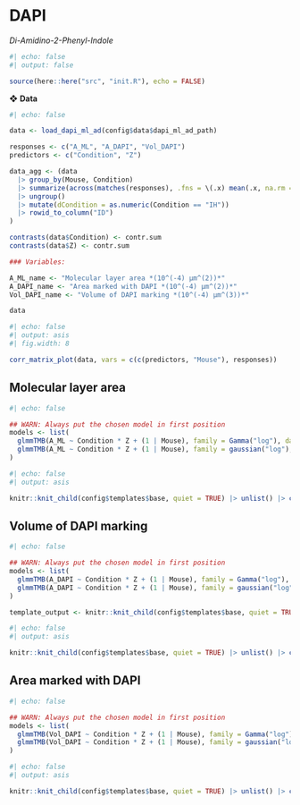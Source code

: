 # DAPI

*Di-Amidino-2-Phenyl-Indole*

```r
#| echo: false
#| output: false

source(here::here("src", "init.R"), echo = FALSE)
```

❖ **Data**

```r
#| echo: false

data <- load_dapi_ml_ad(config$data$dapi_ml_ad_path)

responses <- c("A_ML", "A_DAPI", "Vol_DAPI")
predictors <- c("Condition", "Z")

data_agg <- (data
  |> group_by(Mouse, Condition) 
  |> summarize(across(matches(responses), .fns = \(.x) mean(.x, na.rm = T))) 
  |> ungroup() 
  |> mutate(dCondition = as.numeric(Condition == "IH")) 
  |> rowid_to_column("ID")
)

contrasts(data$Condition) <- contr.sum
contrasts(data$Z) <- contr.sum

### Variables:

A_ML_name <- "Molecular layer area *(10^(-4) μm^(2))*"
A_DAPI_name <- "Area marked with DAPI *(10^(-4) μm^(2))*"
Vol_DAPI_name <- "Volume of DAPI marking *(10^(-4) μm^(3))*"

data
```

```r
#| echo: false
#| output: asis
#| fig.width: 8

corr_matrix_plot(data, vars = c(c(predictors, "Mouse"), responses))
```


## Molecular layer area

```r
#| echo: false

## WARN: Always put the chosen model in first position
models <- list(
  glmmTMB(A_ML ~ Condition * Z + (1 | Mouse), family = Gamma("log"), data = data, REML = TRUE), 
  glmmTMB(A_ML ~ Condition * Z + (1 | Mouse), family = gaussian("log"), data = data, REML = TRUE)
)
```

```r
#| echo: false
#| output: asis

knitr::knit_child(config$templates$base, quiet = TRUE) |> unlist() |> cat(sep = '\n')
```


## Volume of DAPI marking

```r
#| echo: false

## WARN: Always put the chosen model in first position
models <- list(
  glmmTMB(A_DAPI ~ Condition * Z + (1 | Mouse), family = Gamma("log"), data = data, REML = TRUE), 
  glmmTMB(A_DAPI ~ Condition * Z + (1 | Mouse), family = gaussian("log"), data = data, REML = TRUE)
)

template_output <- knitr::knit_child(config$templates$base, quiet = TRUE)
```

```r
#| echo: false
#| output: asis

knitr::knit_child(config$templates$base, quiet = TRUE) |> unlist() |> cat(sep = '\n')
```


## Area marked with DAPI

```r
#| echo: false

## WARN: Always put the chosen model in first position
models <- list(
  glmmTMB(Vol_DAPI ~ Condition * Z + (1 | Mouse), family = Gamma("log"), data = data, REML = TRUE), 
  glmmTMB(Vol_DAPI ~ Condition * Z + (1 | Mouse), family = gaussian("log"), data = data, REML = TRUE)
)
```

```r
#| echo: false
#| output: asis

knitr::knit_child(config$templates$base, quiet = TRUE) |> unlist() |> cat(sep = '\n')
```